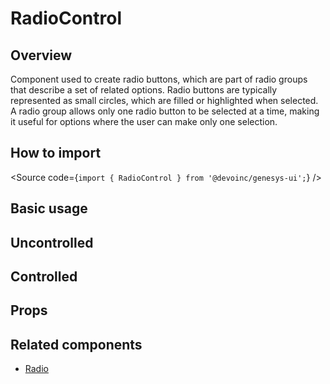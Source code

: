 

<Meta of={Stories} />

# RadioControl

## Overview

Component used to create radio buttons, which are part of radio groups that describe a set of related options.
Radio buttons are typically represented as small circles, which are filled or highlighted when selected.
A radio group allows only one radio button to be selected at a time, making it useful for options where the user can make only one selection.

## How to import

<Source code={`import { RadioControl } from '@devoinc/genesys-ui';`} />

## Basic usage

<Canvas of={Stories.Base} />

## Uncontrolled

<Canvas of={Stories.Uncontrolled} />

## Controlled

<Canvas of={Stories.Controlled} />

## Props

<ArgTypes of={Stories} />

## Related components

- [Radio](?path=/story/components-form-radio--docs)
